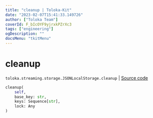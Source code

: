 ```yaml
---
title: "cleanup | Toloka-Kit"
date: "2023-02-07T15:41:33.149726"
author: ["Toloka Team"]
coverId: F_bIcOYF9yjrxkPZrXc3
tags: ["engineering"]
ogDescription: ""
docsMenu: "tkitMenu"
---
```


# cleanup
`toloka.streaming.storage.JSONLocalStorage.cleanup` | [Source code](https://github.com/Toloka/toloka-kit/blob/v1.1.3/src/streaming/storage.py#L131)

```python
cleanup(
    self,
    base_key: str,
    keys: Sequence[str],
    lock: Any
)
```